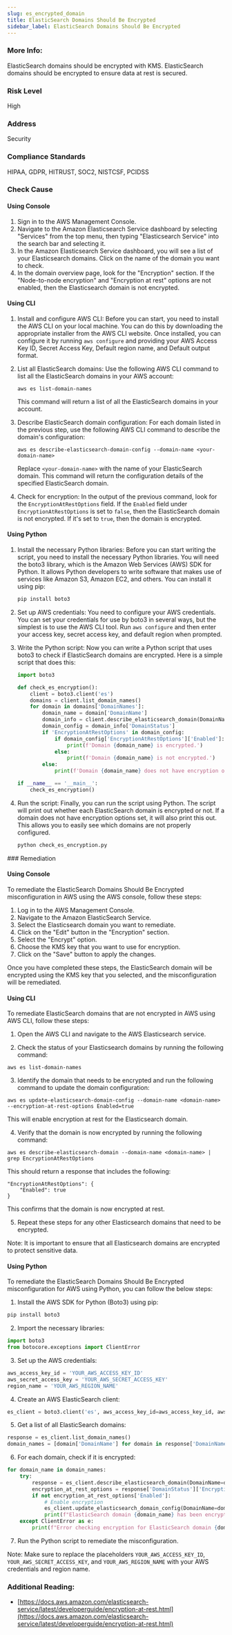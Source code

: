 ```yaml
---
slug: es_encrypted_domain
title: ElasticSearch Domains Should Be Encrypted
sidebar_label: ElasticSearch Domains Should Be Encrypted
---
```


### More Info:

ElasticSearch domains should be encrypted with KMS. ElasticSearch domains should be encrypted to ensure data at rest is secured.

### Risk Level

High

### Address

Security

### Compliance Standards

HIPAA, GDPR, HITRUST, SOC2, NISTCSF, PCIDSS



<Tabs><Tab title='Cause'>
### Check Cause

#### Using Console

1. Sign in to the AWS Management Console.
2. Navigate to the Amazon Elasticsearch Service dashboard by selecting "Services" from the top menu, then typing "Elasticsearch Service" into the search bar and selecting it.
3. In the Amazon Elasticsearch Service dashboard, you will see a list of your Elasticsearch domains. Click on the name of the domain you want to check.
4. In the domain overview page, look for the "Encryption" section. If the "Node-to-node encryption" and "Encryption at rest" options are not enabled, then the Elasticsearch domain is not encrypted.

#### Using CLI

1. Install and configure AWS CLI: Before you can start, you need to install the AWS CLI on your local machine. You can do this by downloading the appropriate installer from the AWS CLI website. Once installed, you can configure it by running `aws configure` and providing your AWS Access Key ID, Secret Access Key, Default region name, and Default output format.

2. List all ElasticSearch domains: Use the following AWS CLI command to list all the ElasticSearch domains in your AWS account:

   ```
   aws es list-domain-names
   ```
   This command will return a list of all the ElasticSearch domains in your account.

3. Describe ElasticSearch domain configuration: For each domain listed in the previous step, use the following AWS CLI command to describe the domain's configuration:

   ```
   aws es describe-elasticsearch-domain-config --domain-name <your-domain-name>
   ```
   Replace `<your-domain-name>` with the name of your ElasticSearch domain. This command will return the configuration details of the specified ElasticSearch domain.

4. Check for encryption: In the output of the previous command, look for the `EncryptionAtRestOptions` field. If the `Enabled` field under `EncryptionAtRestOptions` is set to `false`, then the ElasticSearch domain is not encrypted. If it's set to `true`, then the domain is encrypted.

#### Using Python

1. Install the necessary Python libraries: Before you can start writing the script, you need to install the necessary Python libraries. You will need the boto3 library, which is the Amazon Web Services (AWS) SDK for Python. It allows Python developers to write software that makes use of services like Amazon S3, Amazon EC2, and others. You can install it using pip:

   ```python
   pip install boto3
   ```

2. Set up AWS credentials: You need to configure your AWS credentials. You can set your credentials for use by boto3 in several ways, but the simplest is to use the AWS CLI tool. Run `aws configure` and then enter your access key, secret access key, and default region when prompted.

3. Write the Python script: Now you can write a Python script that uses boto3 to check if ElasticSearch domains are encrypted. Here is a simple script that does this:

   ```python
   import boto3

   def check_es_encryption():
       client = boto3.client('es')
       domains = client.list_domain_names()
       for domain in domains['DomainNames']:
           domain_name = domain['DomainName']
           domain_info = client.describe_elasticsearch_domain(DomainName=domain_name)
           domain_config = domain_info['DomainStatus']
           if 'EncryptionAtRestOptions' in domain_config:
               if domain_config['EncryptionAtRestOptions']['Enabled']:
                   print(f'Domain {domain_name} is encrypted.')
               else:
                   print(f'Domain {domain_name} is not encrypted.')
           else:
               print(f'Domain {domain_name} does not have encryption options set.')

   if __name__ == '__main__':
       check_es_encryption()
   ```

4. Run the script: Finally, you can run the script using Python. The script will print out whether each ElasticSearch domain is encrypted or not. If a domain does not have encryption options set, it will also print this out. This allows you to easily see which domains are not properly configured.

   ```python
   python check_es_encryption.py
   ```

</Tab>


<Tab title='Remediation'>
### Remediation

#### Using Console

To remediate the ElasticSearch Domains Should Be Encrypted misconfiguration in AWS using the AWS console, follow these steps:

1. Log in to the AWS Management Console.
2. Navigate to the Amazon ElasticSearch Service.
3. Select the Elasticsearch domain you want to remediate.
4. Click on the "Edit" button in the "Encryption" section.
5. Select the "Encrypt" option.
6. Choose the KMS key that you want to use for encryption.
7. Click on the "Save" button to apply the changes.

Once you have completed these steps, the ElasticSearch domain will be encrypted using the KMS key that you selected, and the misconfiguration will be remediated.

#### Using CLI

To remediate ElasticSearch domains that are not encrypted in AWS using AWS CLI, follow these steps:

1. Open the AWS CLI and navigate to the AWS Elasticsearch service.

2. Check the status of your Elasticsearch domains by running the following command:

```
aws es list-domain-names
```

3. Identify the domain that needs to be encrypted and run the following command to update the domain configuration:

```
aws es update-elasticsearch-domain-config --domain-name <domain-name> --encryption-at-rest-options Enabled=true
```

This will enable encryption at rest for the Elasticsearch domain.

4. Verify that the domain is now encrypted by running the following command:

```
aws es describe-elasticsearch-domain --domain-name <domain-name> | grep EncryptionAtRestOptions
```

This should return a response that includes the following:

```
"EncryptionAtRestOptions": {
    "Enabled": true
}
```

This confirms that the domain is now encrypted at rest.

5. Repeat these steps for any other Elasticsearch domains that need to be encrypted.

Note: It is important to ensure that all Elasticsearch domains are encrypted to protect sensitive data.

#### Using Python

To remediate the ElasticSearch Domains Should Be Encrypted misconfiguration for AWS using Python, you can follow the below steps:

1. Install the AWS SDK for Python (Boto3) using pip:

```python
pip install boto3
```

2. Import the necessary libraries:

```python
import boto3
from botocore.exceptions import ClientError
```

3. Set up the AWS credentials:

```python
aws_access_key_id = 'YOUR_AWS_ACCESS_KEY_ID'
aws_secret_access_key = 'YOUR_AWS_SECRET_ACCESS_KEY'
region_name = 'YOUR_AWS_REGION_NAME'
```

4. Create an AWS ElasticSearch client:

```python
es_client = boto3.client('es', aws_access_key_id=aws_access_key_id, aws_secret_access_key=aws_secret_access_key, region_name=region_name)
```

5. Get a list of all ElasticSearch domains:

```python
response = es_client.list_domain_names()
domain_names = [domain['DomainName'] for domain in response['DomainNames']]
```

6. For each domain, check if it is encrypted:

```python
for domain_name in domain_names:
    try:
        response = es_client.describe_elasticsearch_domain(DomainName=domain_name)
        encryption_at_rest_options = response['DomainStatus']['EncryptionAtRestOptions']
        if not encryption_at_rest_options['Enabled']:
            # Enable encryption
            es_client.update_elasticsearch_domain_config(DomainName=domain_name, EncryptionAtRestOptions={'Enabled': True})
            print(f"ElasticSearch domain {domain_name} has been encrypted.")
    except ClientError as e:
        print(f"Error checking encryption for ElasticSearch domain {domain_name}: {e}")
```

7. Run the Python script to remediate the misconfiguration.

Note: Make sure to replace the placeholders `YOUR_AWS_ACCESS_KEY_ID`, `YOUR_AWS_SECRET_ACCESS_KEY`, and `YOUR_AWS_REGION_NAME` with your AWS credentials and region name.

### Additional Reading:

- [https://docs.aws.amazon.com/elasticsearch-service/latest/developerguide/encryption-at-rest.html](https://docs.aws.amazon.com/elasticsearch-service/latest/developerguide/encryption-at-rest.html) 


</Tab>
</Tabs>
